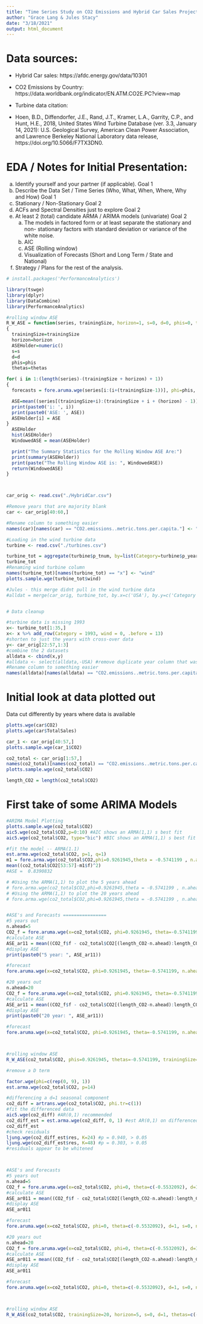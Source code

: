 ---
title: "Time Series Study on CO2 Emissions and Hybrid Car Sales Project"
author: "Grace Lang & Jules Stacy"
date: "3/18/2021"
output: html_document
---
# Data sources: 
* Hybrid Car sales: https://afdc.energy.gov/data/10301
* CO2 Emissions by Country: https://data.worldbank.org/indicator/EN.ATM.CO2E.PC?view=map

* Turbine data citation:
* Hoen, B.D., Diffendorfer, J.E., Rand, J.T., Kramer, L.A., Garrity, C.P., and Hunt, H.E., 2018, United States Wind Turbine Database (ver. 3.3, January 14, 2021): U.S. Geological Survey, American Clean Power Association, and Lawrence Berkeley National Laboratory data release, https://doi.org/10.5066/F7TX3DN0.

# EDA / Notes for Initial Presentation: 
a.	Identify yourself and your partner (if applicable).  Goal 1
b.	Describe the Data Set / Time Series (Who, What, When, Where, Why and How) Goal 1
c.	Stationary / Non-Stationary Goal 2
d.	ACFs and Spectral Densities just to explore Goal 2
e.	At least 2 (total) candidate ARMA / ARIMA models (univariate) Goal 2
    a.	The models in factored form or at least separate the stationary and non-
stationary factors with standard deviation or variance of the white noise.
    b.	AIC
    c.	ASE (Rolling window)
    d.	Visualization of Forecasts (Short and Long Term / State and National) 
f.	Strategy / Plans for the rest of the analysis.


```{r}
# install.packages('PerformanceAnalytics')

```



```{r setup, include=FALSE}
library(tswge)
library(dplyr)
library(DataCombine)
library(PerformanceAnalytics)
```


```{r}


#rolling window ASE
R_W_ASE = function(series, trainingSize, horizon=1, s=0, d=0, phis=0, thetas=0)
{
  trainingSize=trainingSize
  horizon=horizon
  ASEHolder=numeric()
  s=s
  d=d
  phis=phis
  thetas=thetas

for( i in 1:(length(series)-(trainingSize + horizon) + 1))
{
  forecasts = fore.aruma.wge(series[i:(i+(trainingSize-1))], phi=phis, theta=thetas, s=s, d=d, n.ahead=horizon)

  ASE=mean((series[(trainingSize+i):(trainingSize + i + (horizon) - 1)] - forecasts$f)^2)
  print(paste0('i: ', i))
  print(paste0('ASE: ', ASE))
  ASEHolder[i] = ASE
}
  ASEHolder
  hist(ASEHolder)
  WindowedASE = mean(ASEHolder)

  print("The Summary Statistics for the Rolling Window ASE Are:")
  print(summary(ASEHolder))
  print(paste("The Rolling Window ASE is: ", WindowedASE))
  return(WindowedASE)
}




```


```{r}

car_orig <- read.csv("./HybridCar.csv")

#Remove years that are majority blank
car <- car_orig[40:60,]

#Rename column to something easier
names(car)[names(car) == "CO2.emissions..metric.tons.per.capita."] <- "CO2"

#Loading in the wind turbine data
turbine <- read.csv("./turbines.csv")

turbine_tot = aggregate(turbine$p_tnum, by=list(Category=turbine$p_year), FUN=sum)
turbine_tot
#Renaming wind turbine column
names(turbine_tot)[names(turbine_tot) == "x"] <- "wind"
plotts.sample.wge(turbine_tot$wind)

#Jules - this merge didnt pull in the wind turbine data 
#alldat = merge(car_orig, turbine_tot, by.x=c('USA'), by.y=c('Category'), all=TRUE)


# Data cleanup

#turbine data is missing 1993
x<- turbine_tot[1:35,]
x<- x %>% add_row(Category = 1993, wind = 0, .before = 13)
#shorten to just the years with cross-over data
y<- car_orig[22:57,1:3]
#combine the 2 datasets
alldata <- cbind(x,y)
#alldata <- select(alldata,-USA) #remove duplicate year column that was for reference
#Rename column to something easier
names(alldata)[names(alldata) == "CO2.emissions..metric.tons.per.capita."] <- "CO2"

```

# Initial look at data plotted out
Data cut differently by years where data is available





```{r}
plotts.wge(car$CO2)
plotts.wge(car$TotalSales)

car_1 <- car_orig[40:57,]
plotts.sample.wge(car_1$CO2)

co2_total <- car_orig[1:57,]
names(co2_total)[names(co2_total) == "CO2.emissions..metric.tons.per.capita."] <- "CO2"
plotts.sample.wge(co2_total$CO2)

length_CO2 = length(co2_total$CO2)
```



# First take of some ARIMA Models
```{r}
#ARIMA Model Plotting
plotts.sample.wge(co2_total$CO2)
aic5.wge(co2_total$CO2,p=0:10) #AIC shows an ARMA(1,1) s best fit 
aic5.wge(co2_total$CO2, type="bic") #BIC shows an ARMA(1,1) s best fit 

#fit the model -- ARMA(1.1)
est.arma.wge(co2_total$CO2, p=1, q=1)
m1 = fore.arma.wge(co2_total$CO2,phi=0.9261945,theta = -0.5741199 , n.ahead = 5,lastn=TRUE,  plot=TRUE)
mean((co2_total$CO2[53:57]-m1$f)^2)
#ASE =  0.8390832

# #Using the ARMA(1,1) to plot the 5 years ahead
# fore.arma.wge(co2_total$CO2,phi=0.9261945,theta = -0.5741199 , n.ahead = 5,lastn=FALSE,  plot=TRUE)
# #Using the ARMA(1,1) to plot the 20 years ahead
# fore.arma.wge(co2_total$CO2,phi=0.9261945,theta = -0.5741199 , n.ahead = 20,lastn=FALSE,  plot=TRUE)


#ASE's and Forecasts ================
#5 years out
n.ahead=5
CO2_f = fore.aruma.wge(x=co2_total$CO2, phi=0.9261945, theta=-0.5741199, n.ahead=n.ahead, lastn=TRUE)
#calculate ASE
ASE_ar11 = mean((CO2_f$f - co2_total$CO2[(length_CO2-n.ahead):length_CO2])^2)
#display ASE
print(paste0("5 year: ", ASE_ar11))

#forecast
fore.aruma.wge(x=co2_total$CO2, phi=0.9261945, theta=-0.5741199, n.ahead=n.ahead, lastn=FALSE)

#20 years out
n.ahead=20
CO2_f = fore.aruma.wge(x=co2_total$CO2, phi=0.9261945, theta=-0.5741199, n.ahead=n.ahead, lastn=TRUE)
#calculate ASE
ASE_ar11 = mean((CO2_f$f - co2_total$CO2[(length_CO2-n.ahead):length_CO2])^2)
#display ASE
print(paste0("20 year: ", ASE_ar11))

#forecast
fore.aruma.wge(x=co2_total$CO2, phi=0.9261945, theta=-0.5741199, n.ahead=n.ahead, lastn=FALSE)



#rolling window ASE
R_W_ASE(co2_total$CO2, phis=0.9261945, thetas=-0.5741199, trainingSize=20, horizon=5)
```



```{r}
#remove a D term

factor.wge(phi=c(rep(0, 9), 1))
est.arma.wge(co2_total$CO2, p=14)

#differencing a d=1 seasonal component
co2_diff = artrans.wge(co2_total$CO2, phi.tr=c(1))
#fit the differenced data
aic5.wge(co2_diff) #AR(0,1) recommended
co2_diff_est = est.arma.wge(co2_diff, 0, 1) #est AR(0,1) on differenced data
co2_diff_est
#check residuals
ljung.wge(co2_diff_est$res, K=24) #p = 0.940, > 0.05
ljung.wge(co2_diff_est$res, K=48) #p = 0.303, > 0.05
#residuals appear to be whitened



#ASE's and Forecasts
#5 years out
n.ahead=5
CO2_f = fore.aruma.wge(x=co2_total$CO2, phi=0, theta=c(-0.5532092), d=1, s=0, n.ahead=n.ahead, lastn=TRUE)
#calculate ASE
ASE_ar011 = mean((CO2_f$f - co2_total$CO2[(length_CO2-n.ahead):length_CO2])^2)
#display ASE
ASE_ar011

#forecast
fore.aruma.wge(x=co2_total$CO2, phi=0, theta=c(-0.5532092), d=1, s=0, n.ahead=n.ahead, lastn=FALSE)

#20 years out
n.ahead=20
CO2_f = fore.aruma.wge(x=co2_total$CO2, phi=0, theta=c(-0.5532092), d=1, s=0, n.ahead=n.ahead, lastn=TRUE)
#calculate ASE
ASE_ar011 = mean((CO2_f$f - co2_total$CO2[(length_CO2-n.ahead):length_CO2])^2)
#display ASE
ASE_ar011

#forecast
fore.aruma.wge(x=co2_total$CO2, phi=0, theta=c(-0.5532092), d=1, s=0, n.ahead=n.ahead, lastn=FALSE)



#rolling window ASE
R_W_ASE(co2_total$CO2, trainingSize=20, horizon=5, s=0, d=1, thetas=c(-0.5532092), phis=0)
```

